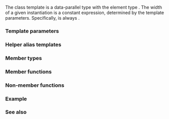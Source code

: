{{cpp/experimental/title|simd_mask}}
{{cpp/experimental/simd/simd_mask/navbar}}

{{ddcl|header=experimental/simd|since=parallelism_ts_2|1=
template&lt; class T, class Abi = simd_abi::compatible&lt;T&gt; &gt;
class simd_mask;
}}

The class template {{tt|simd_mask}} is a data-parallel type with the element type {{c/core|bool}}. The width of a given {{tt|simd_mask}} instantiation is a constant expression, determined by the template parameters. Specifically, {{c|simd_mask&lt;T, Abi&gt;::size()}} is always {{c|simd&lt;T, Abi&gt;::size()}}.

===Template parameters===
{{par begin}}
{{par|T|the element type {{tt|simd_mask}} applies on}}
{{par|Abi|the ABI type {{tt|simd_mask}} applies on}}
{{par end}}

===Helper alias templates===
{{dsc begin}}
{{dsc hitem|Template|Definition}}
{{dsc|{{c|template&lt; class T, int N &gt; using fixed_size_simd_mask}}|{{c|simd_mask&lt;T, simd_abi::fixed_size&lt;N&gt;&gt;}}}}
{{dsc|{{c|template&lt; class T &gt; using native_simd_mask}}|{{c|simd_mask&lt;T, simd_abi::native&lt;T&gt;&gt;}}}}
{{dsc end}}

===Member types===
{{dsc begin}}
{{dsc hitem|Member type|Definition}}
{{dsc|{{tt|value_type}}|{{c|bool}}}}
{{dsc|{{tt|reference}}|implementation-defined}}
{{dsc|{{tt|simd_type}}|{{c|simd&lt;T, Abi&gt;}}}}
{{dsc|{{tt|abi_type}}|{{c|Abi}}}}
{{dsc end}}

===Member functions===
{{dsc begin}}
{{dsc inc|cpp/experimental/simd/simd_mask/dsc constructor}}
{{dsc inc|cpp/experimental/simd/simd_mask/dsc copy_from}}
{{dsc inc|cpp/experimental/simd/simd_mask/dsc copy_to}}
{{dsc inc|cpp/experimental/simd/simd_mask/dsc operator_at}}
{{dsc inc|cpp/experimental/simd/simd_mask/dsc operator_mem_logic}}
{{dsc inc|cpp/experimental/simd/simd_mask/dsc size}}
{{dsc end}}

===Non-member functions===
{{dsc begin}}
{{dsc inc|cpp/experimental/simd/simd_mask/dsc operator_logic}}
{{dsc inc|cpp/experimental/simd/simd_mask/dsc operator_bitwise}}
{{dsc inc|cpp/experimental/simd/simd_mask/dsc operator_compound}}
{{dsc inc|cpp/experimental/simd/simd_mask/dsc operator_relation}}
{{dsc end}}

===Example===
{{example}}

===See also===
{{dsc begin}}
{{dsc inc|cpp/experimental/simd/dsc simd}}
{{dsc inc|cpp/numeric/valarray/dsc mask_array}}
{{dsc end}}

{{langlinks|zh}}